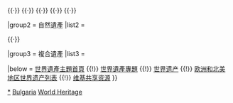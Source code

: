 {{Navbox
|name  = 保加利亞世界遺產
|title = {{BUL}}[[世界遗产]]
|state = autocollapse
|image = {{location map+ |Bulgaria |caption= |places=
<!-- 文化遺產 /-->
             {{location map~ |Bulgaria |label=42 |position= |link= |mark=Blue 0080ff pog.svg 
                |lat_deg=42 |lat_min=38 |lat_sec=60 |lat_dir=N
                |lon_deg=23 |lon_min=16 |lon_sec=0 |lon_dir=E
             }}
             {{location map~ |Bulgaria |label=43 |position= |link=马达拉骑士浮雕 |mark=Blue 0080ff pog.svg 
                |lat_deg=43 |lat_min=17 |lat_sec=60 |lat_dir=N
                |lon_deg=27 |lon_min=8 |lon_sec=60 |lon_dir=E
             }}
             {{location map~ |Bulgaria |label=44 |position= |link=卡赞勒克的色雷斯人墓 |mark=Blue 0080ff pog.svg 
                |lat_deg=42 |lat_min=37 |lat_sec=0 |lat_dir=N
                |lon_deg=25 |lon_min=23 |lon_sec=60 |lon_dir=E
             }}
             {{location map~ |Bulgaria |label=45 |position= |link= |mark=Blue 0080ff pog.svg 
                |lat_deg=43 |lat_min=43 |lat_sec=0 |lat_dir=N
                |lon_deg=25 |lon_min=58 |lon_sec=0 |lon_dir=E
             }}
             {{location map~ |Bulgaria |label=216 |position= |link=里拉修道院 |mark=Blue 0080ff pog.svg 
                |lat_deg=42 |lat_min=7 |lat_sec=0 |lat_dir=N
                |lon_deg=23 |lon_min=23 |lon_sec=60 |lon_dir=E
             }}
             {{location map~ |Bulgaria |label=217 |position= |link=内塞伯爾 |mark=Blue 0080ff pog.svg 
                |lat_deg=42 |lat_min=39 |lat_sec=21.996 |lat_dir=N
                |lon_deg=27 |lon_min=43 |lon_sec=48 |lon_dir=E
             }}
             {{location map~ |Bulgaria |label=359 |position= |link=斯韦什塔里的色雷斯人墓 |mark=Blue 0080ff pog.svg 
                |lat_deg=43 |lat_min=40 |lat_sec=0.012 |lat_dir=N
                |lon_deg=26 |lon_min=40 |lon_sec=0.012 |lon_dir=E
             }}
<!-- 自然遺產 /-->
             {{location map~ |Bulgaria |label=219 |position= |link= |mark=Green 00ff00 pog.svg 
                |lat_deg=44 |lat_min=6 |lat_sec=51.984 |lat_dir=N
                |lon_deg=27 |lon_min=4 |lon_sec=41.016 |lon_dir=E
             }}
             {{location map~ |Bulgaria |label=225 |position= |link= |mark=Green 00ff00 pog.svg 
                |lat_deg=41 |lat_min=44 |lat_sec=33.8 |lat_dir=N
                |lon_deg=23 |lon_min=25 |lon_sec=49.7 |lon_dir=E
             }}
         }}

|basestyle  = background:#D1E5F2;
|titlestyle = background-color: #B5D8EF
|belowstyle = font-size:85%;

|group1 = 文化遺產
|list1  = <div>
{{nowrap|{{colortext|42|c=blue}}：[[博雅纳教堂]]}}{{·}}
{{nowrap|{{colortext|43|c=blue}}：[[马达拉骑士浮雕]]}}{{·}}
{{nowrap|{{colortext|44|c=blue}}：[[卡赞勒克的色雷斯人墓|卡贊勒克的色雷斯古墓]]}}{{·}}
{{nowrap|{{colortext|45|c=blue}}：[[伊凡诺沃岩洞教堂群|伊凡诺沃岩洞教堂]]}}{{·}}
{{nowrap|{{colortext|216|c=blue}}：[[里拉修道院]]}}{{nowrap|（共5處）}}{{·}}
{{nowrap|{{colortext|217|c=blue}}：[[内塞伯爾|內塞伯爾古城]]}}{{·}}
{{nowrap|{{colortext|359|c=blue}}：[[斯韦什塔里的色雷斯人墓|斯韋什塔里的色雷斯古墓]]}}
</div>

|group2 = 自然遺產
|list2  = <div>
{{nowrap|{{colortext|219|c=limegreen}}：[[斯雷伯爾納自然保護區]]}}{{·}}
{{nowrap|{{colortext|225|c=limegreen}}：[[皮林国家公园]]}}
</div>

|group3 = 複合遺產
|list3  = 

|below = [[Portal:世界遗产|世界遺產主題首頁]] {{!}} [[WikiProject:世界遗产|世界遺產專題]] {{!}} [[世界遗产]] {{!}} [[欧洲和北美地区世界遗产列表]] {{!}} [[:Commons:Category:World Heritage Sites in Bulgaria|维基共享资源]]
}}<noinclude>
{{collapsible option}}
[[Category:保加利亞世界遺產|*]]
[[Category:歐洲和北美地區世界遺產模板|Bulgaria]]
[[Category:保加利亞模板|World Heritage]]
</noinclude>